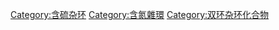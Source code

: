[[Category:含硫杂环|Category:含硫杂环]]
[[Category:含氮雜環|Category:含氮雜環]]
[[Category:双环杂环化合物|Category:双环杂环化合物]]